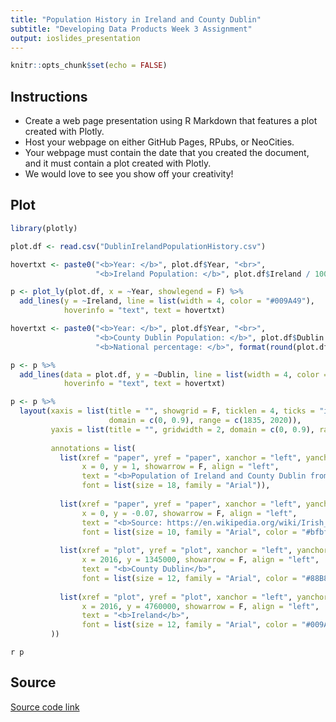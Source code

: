 ```yaml
---
title: "Population History in Ireland and County Dublin"
subtitle: "Developing Data Products Week 3 Assignment"
output: ioslides_presentation
---
```


```r
knitr::opts_chunk$set(echo = FALSE)
```

## Instructions

- Create a web page presentation using R Markdown that features a plot created with Plotly. 
- Host your webpage on either GitHub Pages, RPubs, or NeoCities. 
- Your webpage must contain the date that you created the document, and it must contain a plot created with Plotly. 
- We would love to see you show off your creativity!

## Plot

```r
library(plotly)

plot.df <- read.csv("DublinIrelandPopulationHistory.csv")

hovertxt <- paste0("<b>Year: </b>", plot.df$Year, "<br>",
                   "<b>Ireland Population: </b>", plot.df$Ireland / 1000000,"M<br>")

p <- plot_ly(plot.df, x = ~Year, showlegend = F) %>%
  add_lines(y = ~Ireland, line = list(width = 4, color = "#009A49"),
            hoverinfo = "text", text = hovertxt)

hovertxt <- paste0("<b>Year: </b>", plot.df$Year, "<br>",
                   "<b>County Dublin Population: </b>", plot.df$Dublin / 1000000,"M<br>",
                   "<b>National percentage: </b>", format(round(plot.df$Dublin * 100 / plot.df$Ireland, 2), nsmall = 2),"%<br>")

p <- p %>%
  add_lines(data = plot.df, y = ~Dublin, line = list(width = 4, color = "#88B8FD"),
            hoverinfo = "text", text = hovertxt)

p <- p %>%
  layout(xaxis = list(title = "", showgrid = F, ticklen = 4, ticks = "inside",
                      domain = c(0, 0.9), range = c(1835, 2020)),
         yaxis = list(title = "", gridwidth = 2, domain = c(0, 0.9), range = c(0, 7000000)),
         
         annotations = list(
           list(xref = "paper", yref = "paper", xanchor = "left", yanchor = "right",
                x = 0, y = 1, showarrow = F, align = "left",
                text = "<b>Population of Ireland and County Dublin from 1841<br><sup>Urbanization; National population decline and growth</sup></b>",
                font = list(size = 18, family = "Arial")),
           
           list(xref = "paper", yref = "paper", xanchor = "left", yanchor = "right",
                x = 0, y = -0.07, showarrow = F, align = "left",
                text = "<b>Source: https://en.wikipedia.org/wiki/Irish_population_analysis</b>",
                font = list(size = 10, family = "Arial", color = "#bfbfbf")),
           
           list(xref = "plot", yref = "plot", xanchor = "left", yanchor = "right",
                x = 2016, y = 1345000, showarrow = F, align = "left",
                text = "<b>County Dublin</b>",
                font = list(size = 12, family = "Arial", color = "#88B8FD")),
           
           list(xref = "plot", yref = "plot", xanchor = "left", yanchor = "right",
                x = 2016, y = 4760000, showarrow = F, align = "left",
                text = "<b>Ireland</b>",
                font = list(size = 12, family = "Arial", color = "#009A49"))
         ))
```

`r p`

## Source
[Source code link](https://github.com/mickburke/DevelopingDataProducts/blob/master/plotly-assignment.Rmd)
